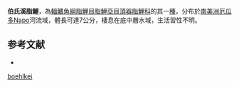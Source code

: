 {{Speciesbox
| status = NE
| genus = Characidium
| species = boehlkei
| authority = [[Géry|Géry]], 1972
| synonyms = 
}}
'''伯氏溪脂鯉'''，為[[輻鰭魚綱|輻鰭魚綱]][[脂鯉目|脂鯉目]][[脂鯉亞目|脂鯉亞目]][[頂器脂鯉科|頂器脂鯉科]]的其一[[種|種]]，分布於[[南美洲|南美洲]][[厄瓜多|厄瓜多]]Napo河流域，體長可達7公分，棲息在底中層水域，生活習性不明。

==参考文献==
{{refbegin}}
*{{FishBase_species|genus=Characidium|species=boehlkei|year=2013|month=9}}
{{refend}}
{{Taxonbar|from=Q6421693}}

[[Category:溪脂鯉屬|boehlkei]]